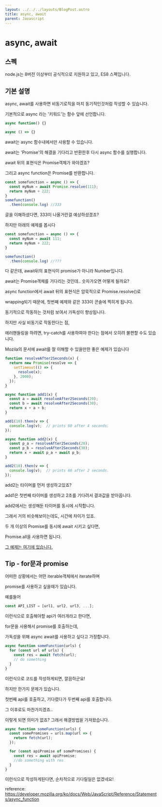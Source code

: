 ```yaml
---
layout: ../../../layouts/BlogPost.astro
title: async, await
parent: Javascript
---
```

# async, await

## 스펙

node.js는 8버전 이상부터 공식적으로 지원하고 있고, ES8 스펙입니다.

## 기본 설명

async, await를 사용하면 비동기로직을 마치 동기적인것처럼 작성할 수 있습니다.

기본적으로 async 라는 '키워드'는 함수 앞에 선언합니다.

```javascript
async function() {}

async () => {}
```

await는 async 함수내에서만 사용할 수 있습니다.

await는 'Promise'의 해결을 기다리고 반환한후 다시 async 함수를 실행합니다.

await 뒤의 표현식은 Promise객체가 와야겠죠?

그리고 async function은 Promise를 반환합니다.

```javascript
const somefunction = async () => {
  const myNum = await Promise.resolve(111);
  return myNum + 222;
}
somefunction()
  .then(console.log) //333
```

글을 이해하셨다면, 333이 나올거란걸 예상하셨겠죠?

하지만 아래의 예제를 봅시다

```javascript
const somefunction = async () => {
  const myNum = await 111;
  return myNum + 222;
}

somefunction()
  .then(console.log) //???
```

다 같은데, await뒤의 표현식이 promise가 아니라 Number입니다.

await는 Promise객체를 기다리는 것인데.. 숫자가오면 어떻게 될까요?

async function에서 await 뒤의 표현식은 암묵적으로 Promise.resolve\(\)로

wrapping되기 때문에, 첫번째 예제와 같은 333이 콘솔에 찍히게 됩니다.

동기적으로 작동하는 것처럼 보여서 가독성이 향상됩니다.

하지만 사실 비동기로 작동한다는 점,

에러핸들링을 하려면, try-catch를 사용하여야 한다는 점에서 오히려 불편할 수도 있습니다.

Mozila의 문서에 await를 잘 이해할 수 있을만한 좋은 예제가 있습니다

```javascript
function resolveAfter2Seconds(x) {
  return new Promise(resolve => {
    setTimeout(() => {
      resolve(x);
    }, 2000);
  });
}

async function add1(x) {
  const a = await resolveAfter2Seconds(20);
  const b = await resolveAfter2Seconds(30);
  return x + a + b;
}

add1(10).then(v => {
  console.log(v);  // prints 60 after 4 seconds.
});

async function add2(x) {
  const p_a = resolveAfter2Seconds(20);
  const p_b = resolveAfter2Seconds(30);
  return x + await p_a + await p_b;
}

add2(10).then(v => {
  console.log(v);  // prints 60 after 2 seconds.
});
```

add2는 타이머를 먼저 생성하고있죠?

add1은 첫번째 타이머를 생성하고 2초를 기다려서 결과값을 받아옵니다.

add2에서는 생성해둔 타이머를 동시에 시작합니다.

그래서 거의 비슷해보이는데도, 시간에 차이가 있죠.

두 개 이상의 Promise를 동시에 await 시키고 싶다면,

Promise.all을 사용하면 됩니다.

[그 예제는 여기에 있습니다.](../api/promise)

## Tip - for문과 promise

어떠한 상황에서는 어떤 iterable객체에서 iterate하며

promise를 사용하고 싶을때가 있습니다.

예를들어

```javascript
const API_LIST = [url1, url2, url3, ...];
```

이런식으로 호출해야할 api가 여러개라고 한다면,

for문을 사용해서 promise를 호출하는데,

가독성을 위해 async await를 사용하고 싶다고 가정합니다.

```javascript
async function someFunction(urls) {
  for (const url of urls) {
    const res = await fetch(url);
    // do something
  }
}
```

이런식으로 코드를 작성하게되면, 깔끔하군요!

하지만 한가지 문제가 있습니다.

첫번째 api를 호출하고, 기다렸다가 두번째 api를 호출합니다.

그 이후로도 마찬가지겠죠..

이렇게 되면 의미가 없죠? 그래서 해결방법을 가져왔습니다.

```javascript
async function someFunction(urls) {
  const somePromises = urls.map(url => {
    return fetch(url);
  });

  for (const apiPromise of somePromises) {
    const res = await apiPromise;
    //do something with res
  }
}
```

이런식으로 작성하게된다면, 순차적으로 기다릴일은 없겠네요!

reference: https://developer.mozilla.org/ko/docs/Web/JavaScript/Reference/Statements/async_function



